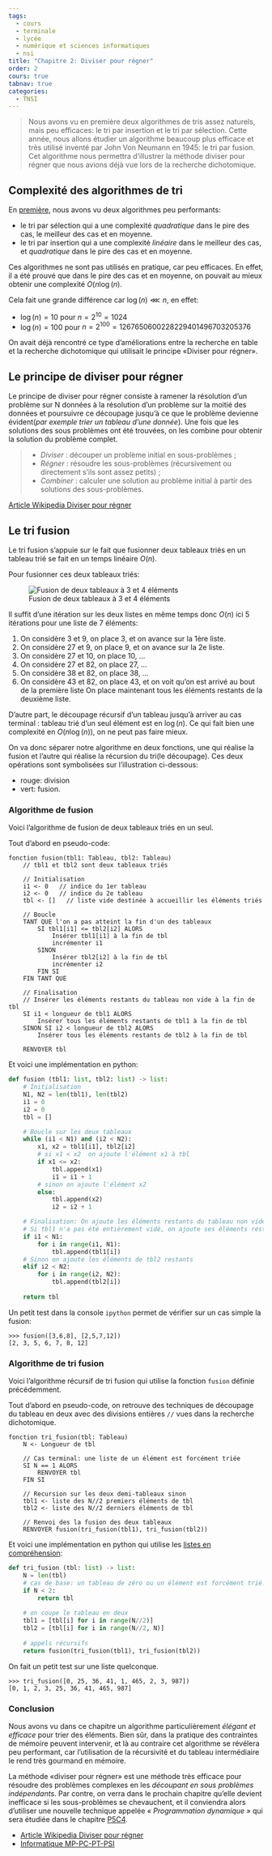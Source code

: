 ```yaml
---
tags:
  - cours
  - terminale
  - lycée
  - numérique et sciences informatiques
  - nsi
title: "Chapitre 2: Diviser pour régner"
order: 2
cours: true
tabnav: true
categories:
  - TNSI
---
```


::: programme

<!-- 
+------------------------+-----------------------------------+------------------------------------+
| Contenus               | Capacités attendues               | Commentaires                       |
+========================+===================================+====================================+
| Méthode « diviser pour | Écrire un algorithme utilisant la | La rotation d’une image bitmap     |
| régner ».              | méthode « diviser pour régner ».  | d’un quart de tour avec un coût en |
|                        |                                   | mémoire constant est un bon        |
|                        |                                   | exemple.                           |
|                        |                                   |                                    |
|                        |                                   | L’exemple du tri fusion permet     |
|                        |                                   | également d’exploiter la           |
|                        |                                   | récursivité et d’exhiber un        |
|                        |                                   | algorithme de coût en n log 2 n    |
|                        |                                   | dans les pires des cas.            |
+------------------------+-----------------------------------+------------------------------------+ -->

:::

::: intro

<wc-wikimage class="half right" title="Merge-sort-example-300px.gif" caption="Le tri fusion est un algorithme de tri utilisant la méthode « Diviser pour Régner » tout comme la recherche dichotomique vue en première."></wc-wikimage>

> Nous avons vu en première deux algorithmes de tris assez naturels, mais peu efficaces: le tri par
> insertion et le tri par sélection. Cette année, nous allons étudier un algorithme beaucoup plus
> efficace et très utilisé inventé par John Von Neumann en 1945: le tri par fusion. Cet algorithme
> nous permettra d'illustrer la méthode diviser pour régner que nous avions déjà vue lors de la
> recherche dichotomique.

:::

## Complexité des algorithmes de tri

En [première](/1g/nsi/8-algorithmique/2-algorithmes-de-tri), nous avons vu deux algorithmes peu performants:

- le tri par sélection qui a une complexité _quadratique_ dans le pire des cas, le meilleur des cas
  et en moyenne.
- le tri par insertion qui a une complexité _linéaire_ dans le meilleur des cas, et _quadratique_
  dans le pire des cas et en moyenne.

Ces algorithmes ne sont pas utilisés en pratique, car peu efficaces. En effet, il a été prouvé que
dans le pire des cas et en moyenne, on pouvait au mieux obtenir une complexité $O(n \log(n)$.

Cela fait une grande différence car $\log(n) \lll n$, en effet:

- $\log(n) = 10$ pour $n = 2^{10} = 1024$ 
- $\log(n) = 100$ pour $n = 2^{100} = 1267650600228229401496703205376$

On avait déjà rencontré ce type d'améliorations entre la recherche en table et la recherche
dichotomique qui utilisait le principe «Diviser pour régner».

## Le principe de diviser pour régner

Le principe de diviser pour régner consiste à ramener la résolution d'un problème sur N données à
la résolution d'un problème sur la moitié des données et poursuivre ce découpage jusqu'à ce que le
problème devienne évident(_par exemple trier un tableau d'une donnée_). Une fois que les solutions
des sous problèmes ont été trouvées, on les combine pour obtenir la solution du problème complet.

> - _Diviser_ : découper un problème initial en sous-problèmes ;
> - _Régner_ : résoudre les sous-problèmes (récursivement ou directement s'ils sont assez petits) ;
> - _Combiner_ : calculer une solution au problème initial à partir des solutions des sous-problèmes.

[Article Wikipedia Diviser pour régner][wikipedia]{.cite-source}


<wc-wikimage title="Trois_étapes_illustré_avec_l'algorithme_du_tri_fusion.svg" caption="Au lieu de trier la liste entière, nous allons couper la liste en plus petites listes qui seront faciles à trier. On combinera ensuite les petites listes triées obtenues en une seule."></wc-wikimage>

## Le tri fusion

Le tri fusion s'appuie sur le fait que fusionner deux tableaux triés en un tableau trié se fait en
un temps linéaire $O(n)$.

::: example

Pour fusionner ces deux tableaux triés:

![Fusion de deux tableaux à 3 et 4 éléments](../../images/fusion-2-tab-tries.png)

Il suffit d'une itération sur les deux listes en même temps donc $O(n)$ ici 5 itérations pour une
liste de 7 éléments:

1. On considère 3 et 9, on place 3, et on avance sur la 1ère liste.
2. On considère 27 et 9, on place 9, et on avance sur la 2e liste.
3. On considère 27 et 10, on place 10, ...
3. On considère 27 et 82, on place 27, ...
4. On considère 38 et 82, on place 38, ...
5. On considère 43 et 82, on place 43, et on voit qu'on est arrivé au bout de la première liste
On place maintenant tous les éléments restants de la deuxième liste.

:::

D'autre part, le découpage récursif d'un tableau jusqu'à arriver au cas terminal : tableau trié
d'un seul élément est en $\log(n)$. Ce qui fait bien une complexité en $O(n\log(n))$, on ne peut
pas faire mieux.

On va donc séparer notre algorithme en deux fonctions, une qui réalise la fusion et l'autre qui
réalise la récursion du tri(le découpage). Ces deux opérations sont symbolisées sur l'illustration
ci-dessous:

- rouge: division
- vert: fusion.

<wc-wikimage title="Merge_sort_algorithm_diagram.svg" caption="Une fois la liste découpée, le problème du tri est simple car un tableau de un élément est forcément trié! Il ne reste alors plus qu'à fusionner."></wc-wikimage>

### Algorithme de fusion

Voici l'algorithme de fusion de deux tableaux triés en un seul.

Tout d'abord en pseudo-code:

```
fonction fusion(tbl1: Tableau, tbl2: Tableau)
    // tbl1 et tbl2 sont deux tableaux triés
    
    // Initialisation
    i1 <- 0   // indice du 1er tableau
    i2 <- 0   // indice du 2e tableau
    tbl <- []   // liste vide destinée à accueillir les éléments triés

    // Boucle
    TANT QUE l'on a pas atteint la fin d'un des tableaux
        SI tbl1[i1] <= tbl2[i2] ALORS
            Insérer tbl1[i1] à la fin de tbl
            incrémenter i1
        SINON
            Insérer tbl2[i2] à la fin de tbl
            incrémenter i2
        FIN SI
    FIN TANT QUE
    
    // Finalisation
    // Insérer les éléments restants du tableau non vide à la fin de tbl
    SI i1 < longueur de tbl1 ALORS
        Insérer tous les éléments restants de tbl1 à la fin de tbl
    SINON SI i2 < longueur de tbl2 ALORS
        Insérer tous les éléments restants de tbl2 à la fin de tbl
    
    RENVOYER tbl
```

Et voici une implémentation en python:

```python
def fusion (tbl1: list, tbl2: list) -> list:
    # Initialisation
    N1, N2 = len(tbl1), len(tbl2)
    i1 = 0
    i2 = 0
    tbl = []

    # Boucle sur les deux tableaux
    while (i1 < N1) and (i2 < N2):
        x1, x2 = tbl1[i1], tbl2[i2]
        # si x1 < x2  on ajoute l'élément x1 à tbl
        if x1 <= x2:
            tbl.append(x1)
            i1 = i1 + 1
        # sinon on ajoute l'élément x2
        else:
            tbl.append(x2)
            i2 = i2 + 1

    # Finalisation: On ajoute les éléments restants du tableau non vide restant
    # Si tbl1 n'a pas été entièrement vidé, on ajoute ses éléments restants
    if i1 < N1:
        for i in range(i1, N1):
            tbl.append(tbl1[i])
    # Sinon on ajoute les éléments de tbl2 restants
    elif i2 < N2:
        for i in range(i2, N2):
            tbl.append(tbl2[i])
        
    return tbl
```

Un petit test dans la console `ipython` permet de vérifier sur un cas simple la fusion:

```
>>> fusion([3,6,8], [2,5,7,12])
[2, 3, 5, 6, 7, 8, 12]
```

### Algorithme de tri fusion

Voici l'algorithme récursif de tri fusion qui utilise la fonction `fusion` définie précédemment.

Tout d'abord en pseudo-code, on retrouve des techniques de découpage du tableau en deux avec des
divisions entières `//` vues dans la recherche dichotomique.

```
fonction tri_fusion(tbl: Tableau)
    N <- Longueur de tbl

    // Cas terminal: une liste de un élément est forcément triée
    SI N == 1 ALORS
        RENVOYER tbl
    FIN SI

    // Recursion sur les deux demi-tableaux sinon
    tbl1 <- liste des N//2 premiers éléments de tbl
    tbl2 <- liste des N//2 derniers éléments de tbl

    // Renvoi des la fusion des deux tableaux
    RENVOYER fusion(tri_fusion(tbl1), tri_fusion(tbl2))

```

Et voici une implémentation en python qui utilise les [listes en compréhension](/1g/nsi/3-representation-des-donnees-types-construits/2-usages-avances-des-tableaux#tableau-donn%C3%A9-en-compr%C3%A9hension):

```python
def tri_fusion (tbl: list) -> list:
    N = len(tbl)
    # cas de base: un tableau de zéro ou un élément est forcément trié!
    if N < 2:
        return tbl
    
    # on coupe le tableau en deux
    tbl1 = [tbl[i] for i in range(N//2)]
    tbl2 = [tbl[i] for i in range(N//2, N)]
    
    # appels récursifs
    return fusion(tri_fusion(tbl1), tri_fusion(tbl2))
```

On fait un petit test sur une liste quelconque.

```
>>> tri_fusion([0, 25, 36, 41, 1, 465, 2, 3, 987])
[0, 1, 2, 3, 25, 36, 41, 465, 987]
```

### Conclusion 

Nous avons vu dans ce chapitre un algorithme particulièrement _élégant et efficace_ pour trier des
éléments. Bien sûr, dans la pratique des contraintes de mémoire peuvent intervenir, et là au
contraire cet algorithme se révélera peu performant, car l'utilisation de la récursivité et du
tableau intermédiaire le rend très gourmand en mémoire.

La méthode «diviser pour régner» est une méthode très efficace pour résoudre des problèmes
complexes en les _découpant en sous problèmes indépendants_. Par contre, on verra dans le prochain
chapitre qu'elle devient inefficace si les sous-problèmes se chevauchent, et il conviendra alors
d'utiliser une nouvelle technique appelée _« Programmation dynamique »_ qui sera étudiée dans le
chapitre [P5C4](/tg/nsi/5-algorithmique/4-programmation-dynamique).

::: ref

- [Article Wikipedia Diviser pour régner][wikipedia]
- [Informatique MP-PC-PT-PSI](https://editions.lavoisier.fr/etudes-superieures/informatique-mp-pc-pt-psi/preaux/tec-et-doc/le-tout-en-un/livre/9782743022976)

:::

[wikipedia]: https://fr.wikipedia.org/wiki/Diviser_pour_r%C3%A9gner_(informatique)